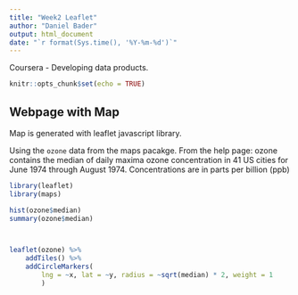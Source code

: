 ```yaml
---
title: "Week2 Leaflet"
author: "Daniel Bader"
output: html_document
date: "`r format(Sys.time(), '%Y-%m-%d')`"
---
```


Coursera  - Developing data products.

```r
knitr::opts_chunk$set(echo = TRUE)
```

## Webpage with Map

Map is generated with leaflet javascript library.


Using the `ozone` data from the maps pacakge. From the help page:
    ozone contains the median of daily maxima ozone concentration in 
    41 US cities for June 1974 through August 1974. Concentrations are in parts per billion (ppb)


```r
library(leaflet)
library(maps)

hist(ozone$median)
summary(ozone$median)



leaflet(ozone) %>% 
    addTiles() %>% 
    addCircleMarkers(
        lng = ~x, lat = ~y, radius = ~sqrt(median) * 2, weight = 1
        )
```

